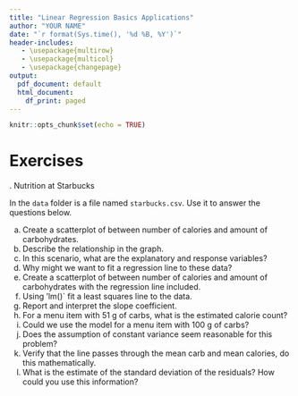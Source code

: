 ```yaml
---
title: "Linear Regression Basics Applications"
author: "YOUR NAME"
date: "`r format(Sys.time(), '%d %B, %Y')`"
header-includes:
   - \usepackage{multirow}
   - \usepackage{multicol}
   - \usepackage{changepage}
output:
  pdf_document: default
  html_document:
    df_print: paged
---
```


```r
knitr::opts_chunk$set(echo = TRUE)
```

\newcommand{\E}{\mbox{E}}
\newcommand{\Var}{\mbox{Var}}
\newcommand{\Cov}{\mbox{Cov}}
\newcommand{\Prob}{\mbox{P}}
\newcommand*\diff{\mathop{}\!\mathrm{d}}

# Exercises

\indent 1. Nutrition at Starbucks  

In the `data` folder is a file named `starbucks.csv`. Use it to answer the questions below.

a. Create a scatterplot of between number of calories and amount of carbohydrates.
b. Describe the relationship in the graph.
c. In this scenario, what are the explanatory and response variables?
d. Why might we want to fit a regression line to these data?
e. Create a scatterplot of between number of calories and amount of carbohydrates with the regression line included.
f. Using 'lm()` fit a least squares line to the data.
g. Report and interpret the slope coefficient.  
h. For a menu item with 51 g of carbs, what is the estimated calorie count?
i. Could we use the model for a menu item with 100 g of carbs?
j. Does the assumption of constant variance seem reasonable for this problem?
k. Verify that the line passes through the mean carb and mean calories, do this mathematically.
l. What is the estimate of the standard deviation of the residuals? How could you use this information?

